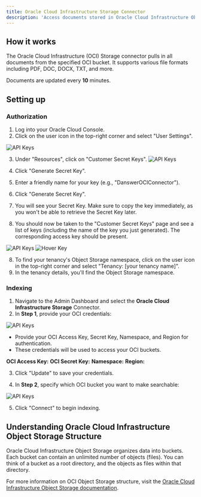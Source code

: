 ```yaml
---
title: Oracle Cloud Infrastructure Storage Connector
description: 'Access documents stored in Oracle Cloud Infrastructure Object Storage'
---
```


## How it works
The Oracle Cloud Infrastructure (OCI) Storage connector pulls in all documents from the specified OCI bucket. It supports various file formats including PDF, DOC, DOCX, TXT, and more.

Documents are updated every **10** minutes.

## Setting up

### Authorization

1. Log into your Oracle Cloud Console.
2. Click on the user icon in the top-right corner and select "User Settings".

![API Keys](/images/connectors/blob/oci/topbar.png)


3. Under "Resources", click on "Customer Secret Keys".
![API Keys](/images/connectors/blob/oci/apikeys.png)


4. Click "Generate Secret Key".
5. Enter a friendly name for your key (e.g., "DanswerOCIConnector").
6. Click "Generate Secret Key".
7. You will see your Secret Key. Make sure to copy the key immediately, as you won't be able to retrieve the Secret Key later.

8. You should now be taken to the "Customer Secret Keys" page and see a list of keys (including the name of the key you just generated). The corresponding access key should be present.

![API Keys](/images/connectors/blob/oci/secretkeys.png)
![Hover Key](/images/connectors/blob/oci/hoverkey.png)


8. To find your tenancy's Object Storage namespace, click on the user icon in the top-right corner and select "Tenancy: [your tenancy name]".
9. In the tenancy details, you'll find the Object Storage namespace.


### Indexing

1. Navigate to the Admin Dashboard and select the **Oracle Cloud Infrastructure Storage** Connector.
2. In **Step 1**, provide your OCI credentials:


![API Keys](/images/connectors/blob/oci/danswer1.png)

* Provide your OCI Access Key, Secret Key, Namespace, and Region for authentication.
* These credentials will be used to access your OCI buckets.

**OCI Access Key:**
**OCI Secret Key:**
**Namespace:**
**Region:**

3. Click "Update" to save your credentials.

4. In **Step 2**, specify which OCI bucket you want to make searchable:

![API Keys](/images/connectors/blob/oci/danswer2.png)


5. Click "Connect" to begin indexing.

## Understanding Oracle Cloud Infrastructure Object Storage Structure

Oracle Cloud Infrastructure Object Storage organizes data into buckets. Each bucket can contain an unlimited number of objects (files). You can think of a bucket as a root directory, and the objects as files within that directory.

For more information on OCI Object Storage structure, visit the [Oracle Cloud Infrastructure Object Storage documentation](https://docs.oracle.com/en-us/iaas/Content/Object/Concepts/objectstorageoverview.htm).